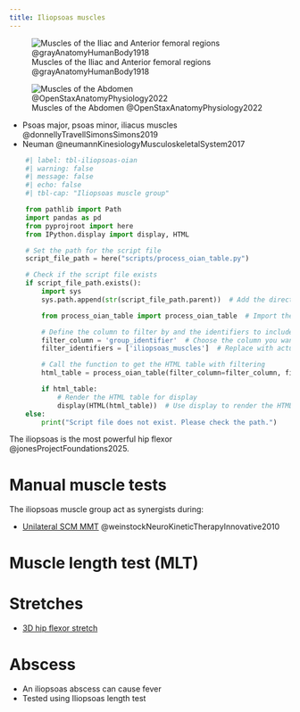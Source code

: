 ```yaml
---
title: Iliopsoas muscles
---
```


![Muscles of the Iliac and Anterior femoral regions @grayAnatomyHumanBody1918](/The Archive/Images/Gray anatomy 1918 images/Myology/image430 Muscles of the iliac and anterior femoral regions.gif)

![Muscles of the Abdomen @OpenStaxAnatomyPhysiology2022](/The Archive/Images/OpenStax Anatomy and Physiology 2e/fig11.16 Muscles of the Abdomen.jpeg){#fig-openstax-fig11.16}

::: {.callout title="Reading list"}

- Psoas major, psoas minor, iliacus muscles @donnellyTravellSimonsSimons2019
- Neuman @neumannKinesiologyMusculoskeletalSystem2017

:::

```python
    #| label: tbl-iliopsoas-oian
    #| warning: false
    #| message: false
    #| echo: false
    #| tbl-cap: "Iliopsoas muscle group"

    from pathlib import Path
    import pandas as pd
    from pyprojroot import here
    from IPython.display import display, HTML

    # Set the path for the script file
    script_file_path = here("scripts/process_oian_table.py")

    # Check if the script file exists
    if script_file_path.exists():
        import sys
        sys.path.append(str(script_file_path.parent))  # Add the directory of the script to the system path

        from process_oian_table import process_oian_table  # Import the specific function

        # Define the column to filter by and the identifiers to include
        filter_column = 'group_identifier'  # Choose the column you want to filter by
        filter_identifiers = ['iliopsoas_muscles']  # Replace with actual identifiers you want to include

        # Call the function to get the HTML table with filtering
        html_table = process_oian_table(filter_column=filter_column, filter_identifiers=filter_identifiers)

        if html_table:
            # Render the HTML table for display
            display(HTML(html_table))  # Use display to render the HTML properly
    else:
        print("Script file does not exist. Please check the path.")
```


The iliopsoas is the most powerful hip flexor @jonesProjectFoundations2025.

# Manual muscle tests {#mmt}

The iliopsoas muscle group act as synergists during:

- [Unilateral SCM MMT]({{< var ref-sternocleidomastoid.mmt >}}) @weinstockNeuroKineticTherapyInnovative2010


# Muscle length test (MLT) {#mlt}

# Stretches {#stretch}

- [3D hip flexor stretch]({{< var ref-3d-hip-flexor-stretch.path >}})



# Abscess

- An iliopsoas abscess can cause fever
- Tested using Iliopsoas length test